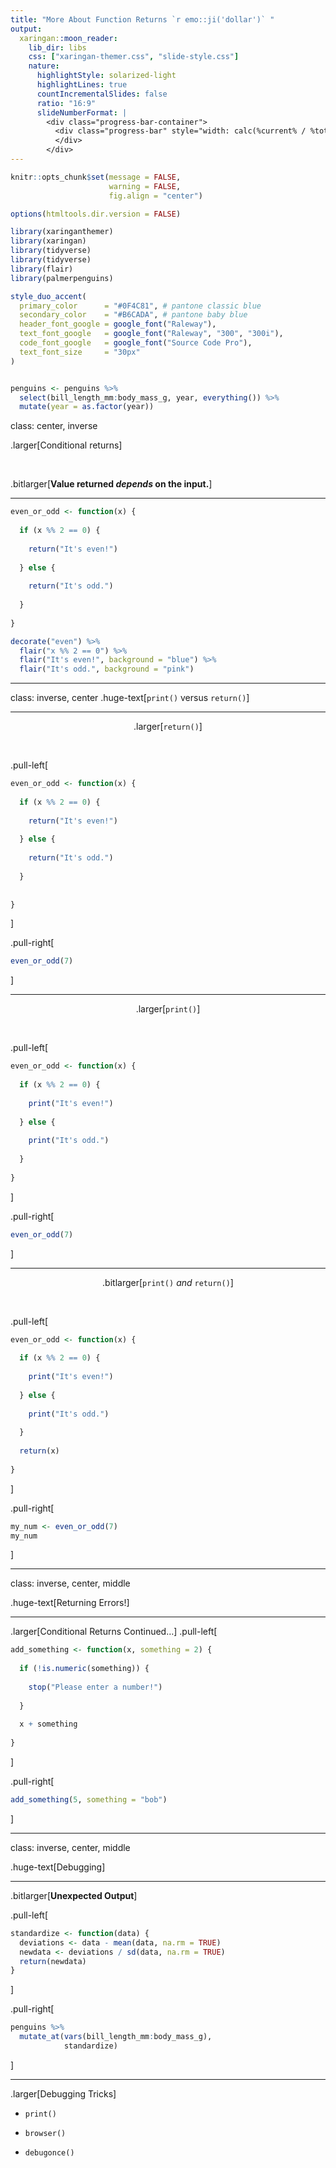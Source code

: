 ```yaml
---
title: "More About Function Returns `r emo::ji('dollar')` " 
output:
  xaringan::moon_reader:
    lib_dir: libs
    css: ["xaringan-themer.css", "slide-style.css"]
    nature:
      highlightStyle: solarized-light
      highlightLines: true
      countIncrementalSlides: false
      ratio: "16:9"
      slideNumberFormat: |
        <div class="progress-bar-container">
          <div class="progress-bar" style="width: calc(%current% / %total% * 100%);">
          </div>
        </div>
---
```



```r
knitr::opts_chunk$set(message = FALSE, 
                      warning = FALSE, 
                      fig.align = "center")

options(htmltools.dir.version = FALSE)

library(xaringanthemer)
library(xaringan)
library(tidyverse)
library(tidyverse)
library(flair)
library(palmerpenguins)

style_duo_accent(
  primary_color      = "#0F4C81", # pantone classic blue
  secondary_color    = "#B6CADA", # pantone baby blue
  header_font_google = google_font("Raleway"),
  text_font_google   = google_font("Raleway", "300", "300i"),
  code_font_google   = google_font("Source Code Pro"),
  text_font_size     = "30px"
)


penguins <- penguins %>% 
  select(bill_length_mm:body_mass_g, year, everything()) %>% 
  mutate(year = as.factor(year))
```


class: center, inverse

.larger[Conditional returns]


</br>

.bitlarger[**Value returned _depends_ on the input.**]

---

```r
even_or_odd <- function(x) {
  
  if (x %% 2 == 0) {
    
    return("It's even!")
    
  } else {
    
    return("It's odd.")
    
  }
  
}

```

```r
decorate("even") %>%
  flair("x %% 2 == 0") %>%
  flair("It's even!", background = "blue") %>%
  flair("It's odd.", background = "pink")
```

---

class: inverse, center
.huge-text[`print()` versus `return()`]

---

<center>

.larger[`return()`]

</center> 
</br>

.pull-left[
```r
even_or_odd <- function(x) {
  
  if (x %% 2 == 0) {
    
    return("It's even!")
    
  } else {
    
    return("It's odd.")
    
  }
  
  
}
```
]

.pull-right[
```r
even_or_odd(7)

```
]

---

<center>

.larger[`print()`]

</center> 
</br>

.pull-left[
```r
even_or_odd <- function(x) {
  
  if (x %% 2 == 0) {
    
    print("It's even!")
    
  } else {
    
    print("It's odd.")
    
  }
  
}
```
]

.pull-right[
```r

even_or_odd(7)

```
]


---

<center>

.bitlarger[`print()` *and* `return()`]

</center> 
</br>

.pull-left[
```r
even_or_odd <- function(x) {
  
  if (x %% 2 == 0) {
    
    print("It's even!")
    
  } else {
    
    print("It's odd.")
    
  }
  
  return(x)
  
}
```
]

.pull-right[
```r
my_num <- even_or_odd(7)
my_num
```
]


---

class: inverse, center, middle

.huge-text[Returning Errors!]

---

.larger[Conditional Returns Continued...]
.pull-left[
```r
add_something <- function(x, something = 2) {
  
  if (!is.numeric(something)) {
    
    stop("Please enter a number!")
    
  }
  
  x + something
  
}
```
]

.pull-right[
```r
add_something(5, something = "bob")
```
]

---

class: inverse, center, middle

.huge-text[Debugging]

---

.bitlarger[**Unexpected Output**]

.pull-left[
```r
standardize <- function(data) {
  deviations <- data - mean(data, na.rm = TRUE)
  newdata <- deviations / sd(data, na.rm = TRUE)
  return(newdata)
}
```
]

.pull-right[
```r
penguins %>% 
  mutate_at(vars(bill_length_mm:body_mass_g), 
            standardize)
```
]

---

.larger[Debugging Tricks] 

- `print()` 

- `browser()`

-  `debugonce()`


